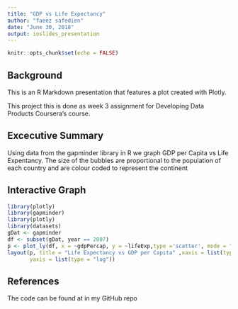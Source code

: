 ```yaml
---
title: "GDP vs Life Expectancy"
author: "faeez safedien"
date: "June 30, 2018"
output: ioslides_presentation
---
```


```r
knitr::opts_chunk$set(echo = FALSE)
```

## Background

This is an R Markdown presentation that features a plot created with Plotly.

This project this is done as week 3 assignment for Developing Data Products Coursera’s course.

## Excecutive Summary

Using data from the gapminder library in R we graph GDP per Capita vs Life Expentancy. The size of the bubbles are proportional to the population of each country and are colour coded to represent the continent


## Interactive Graph

```r
library(plotly)
library(gapminder)
library(plotly)
library(datasets)
gDat <- gapminder
df <- subset(gDat, year == 2007)
p <- plot_ly(df, x = ~gdpPercap, y = ~lifeExp,type ='scatter', mode = "markers" ,text= df$country, color = as.factor(df$continent), size=~pop, sizes = c(5,50), marker = list(opacicty=50,sizemode='diameter'))
layout(p, title = "Life Expectancy vs GDP per Capita" ,xaxis = list(type = "log"),
       yaxis = list(type = "log"))
```

## References
The code can be found at in my GitHub repo